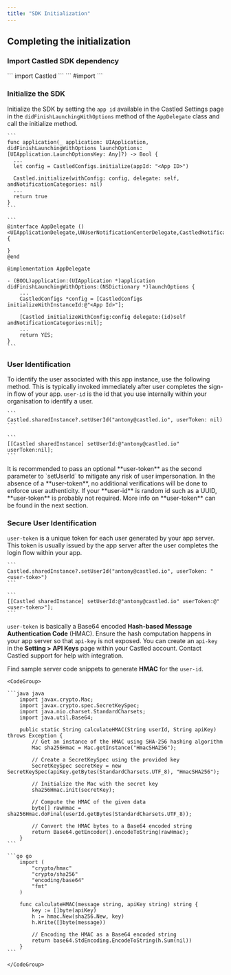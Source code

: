 ```yaml
---
title: "SDK Initialization"
---
```


## Completing the initialization

### Import Castled SDK dependency

<Tabs>
  <Tab title="Swift">
    ```
    import Castled
    ```
  </Tab>
  <Tab title="Objective C">
    ```
    #import <Castled/Castled-Swift.h>
    ```
  </Tab>
</Tabs>

### Initialize the SDK

Initialize the SDK by setting the `app id` available in the Castled Settings page in the `didFinishLaunchingWithOptions` method of the `AppDelegate` class and call the initialize method.

<Tabs>
  <Tab title="Swift">

    ```
    func application(_ application: UIApplication, didFinishLaunchingWithOptions launchOptions: [UIApplication.LaunchOptionsKey: Any]?) -> Bool {
      ...
      let config = CastledConfigs.initialize(appId: "<App ID>")

      Castled.initialize(withConfig: config, delegate: self, andNotificationCategories: nil)
      ...
      return true      
    }
    ```
  </Tab>
  <Tab title="Objective C">

    ```
    @interface AppDelegate ()<UIApplicationDelegate,UNUserNotificationCenterDelegate,CastledNotificationDelegate>
    {

    }
    @end

    @implementation AppDelegate

    - (BOOL)application:(UIApplication *)application didFinishLaunchingWithOptions:(NSDictionary *)launchOptions {
        ...
        CastledConfigs *config = [CastledConfigs initializeWithInstanceId:@"<App Id>"];

        [Castled initializeWithConfig:config delegate:(id)self andNotificationCategories:nil];
        ...
        return YES;
    }
    ```
  </Tab>
</Tabs>

### User Identification

To identify the user associated with this app instance, use the following method. This is typically invoked immediately after user completes the
sign-in flow of your app. `user-id` is the id that you use internally within your organisation to identify a user.

<Tabs>
  <Tab title="Swift">

    ```
    Castled.sharedInstance?.setUserId("antony@castled.io", userToken: nil)
    ```
  </Tab>
  <Tab title="Objective C">

    ```
    [[Castled sharedInstance] setUserId:@"antony@castled.io" userToken:nil];
    ```
  </Tab>
</Tabs>

<Note>
  It is recommended to pass an optional **user-token** as the second parameter to
  `setUserId` to mitigate any risk of user impersonation. In the absence of a
  **user-token**, no additional verifications will be done to enforce user
  authenticity. If your **user-id** is random id such as a UUID, **user-token**
  is probably not required. More info on **user-token** can be found in the next
  section.
</Note>

### Secure User Identification

`user-token` is a unique token for each user generated by your app server. This token is usually issued by the app server after the user
completes the login flow within your app.

<Tabs>
  <Tab title="Swift">

    ```
    Castled.sharedInstance?.setUserId("antony@castled.io", userToken: "<user-toke>")
    ```
  </Tab>
  <Tab title="Objective C">

    ```
    [[Castled sharedInstance] setUserId:@"antony@castled.io" userToken:@"<user-token>"];
    ```
  </Tab>
</Tabs>

`user-token` is basically a Base64 encoded **Hash-based Message Authentication Code** (HMAC). Ensure the hash computation happens in your app server so that `api-key`
is not exposed. You can create an `api-key` in the **Setting > API Keys** page within your Castled account. Contact Castled support for help with integration.

Find sample server code snippets to generate **HMAC** for the `user-id`.

    <CodeGroup>

    ```java java
        import javax.crypto.Mac;
        import javax.crypto.spec.SecretKeySpec;
        import java.nio.charset.StandardCharsets;
        import java.util.Base64;

        public static String calculateHMAC(String userId, String apiKey) throws Exception {
            // Get an instance of the HMAC using SHA-256 hashing algorithm
            Mac sha256Hmac = Mac.getInstance("HmacSHA256");

            // Create a SecretKeySpec using the provided key
            SecretKeySpec secretKey = new SecretKeySpec(apiKey.getBytes(StandardCharsets.UTF_8), "HmacSHA256");

            // Initialize the Mac with the secret key
            sha256Hmac.init(secretKey);

            // Compute the HMAC of the given data
            byte[] rawHmac = sha256Hmac.doFinal(userId.getBytes(StandardCharsets.UTF_8));

            // Convert the HMAC bytes to a Base64 encoded string
            return Base64.getEncoder().encodeToString(rawHmac);
        }
    ```

    ```go go
        import (
            "crypto/hmac"
            "crypto/sha256"
            "encoding/base64"
            "fmt"
        )

        func calculateHMAC(message string, apiKey string) string {
            key := []byte(apiKey)
            h := hmac.New(sha256.New, key)
            h.Write([]byte(message))

            // Encoding the HMAC as a Base64 encoded string
            return base64.StdEncoding.EncodeToString(h.Sum(nil))
        }
    ```

    </CodeGroup>

